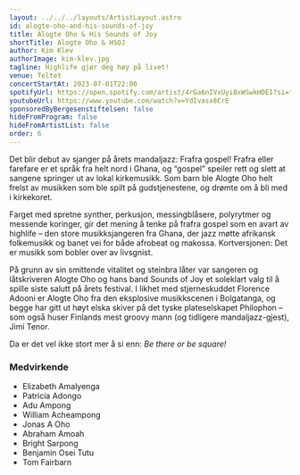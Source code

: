 ```yaml
---
layout: ../../../layouts/ArtistLayout.astro
id: alogte-oho-and-his-sounds-of-joy
title: Alogte Oho & His Sounds of Joy
shortTitle: Alogte Oho & HSOJ
author: Kim Klev
authorImage: kim-klev.jpg
tagline: Highlife gjør deg høy på livet!
venue: Teltet
concertStartAt: 2023-07-01T22:00
spotifyUrl: https://open.spotify.com/artist/4rGa6nIVxUyi8xWSwkHDE1?si=fQxFWQOfRf6O8-jhosogAQ
youtubeUrl: https://www.youtube.com/watch?v=YdIvasx8CrE
sponsoredByBergesenstiftelsen: false
hideFromProgram: false
hideFromArtistList: false
order: 6
---
```


Det blir debut av sjanger på årets mandaljazz: Frafra gospel! Frafra eller farefare er et språk fra helt nord i Ghana, og “gospel” speiler rett og slett at sangene springer ut av lokal kirkemusikk. Som barn ble Alogte Oho helt frelst av musikken som ble spilt på gudstjenestene, og drømte om å bli med i kirkekoret.

Farget med spretne synther, perkusjon, messingblåsere, polyrytmer og messende koringer, gir det mening å tenke på frafra gospel som en avart av highlife – den store musikksjangeren fra Ghana, der jazz møtte afrikansk folkemusikk og banet vei for både afrobeat og makossa. Kortversjonen: Det er musikk som bobler over av livsgnist.

På grunn av sin smittende vitalitet og steinbra låter var sangeren og låtskriveren Alogte Oho og hans band Sounds of Joy et soleklart valg til å spille siste salutt på årets festival. I likhet med stjerneskuddet Florence Adooni er Alogte Oho fra den eksplosive musikkscenen i Bolgatanga, og begge har gitt ut høyt elska skiver på det tyske plateselskapet Philophon – som også huser Finlands mest groovy mann (og tidligere mandaljazz-gjest), Jimi Tenor.

Da er det vel ikke stort mer å si enn: _Be there or be square!_

### Medvirkende

- Elizabeth Amalyenga
- Patricia Adongo
- Adu Ampong
- William Acheampong
- Jonas A Oho
- Abraham Amoah
- Bright Sarpong
- Benjamin Osei Tutu
- Tom Fairbarn
